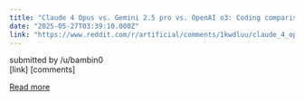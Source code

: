 ```yaml
---
title: "Claude 4 Opus vs. Gemini 2.5 pro vs. OpenAI o3: Coding comparison"
date: "2025-05-27T03:39:10.000Z"
link: "https://www.reddit.com/r/artificial/comments/1kwdluu/claude_4_opus_vs_gemini_25_pro_vs_openai_o3/"
---
```


submitted by    /u/bambin0  
 [link]   [comments]

[Read more](https://www.reddit.com/r/artificial/comments/1kwdluu/claude_4_opus_vs_gemini_25_pro_vs_openai_o3/)
